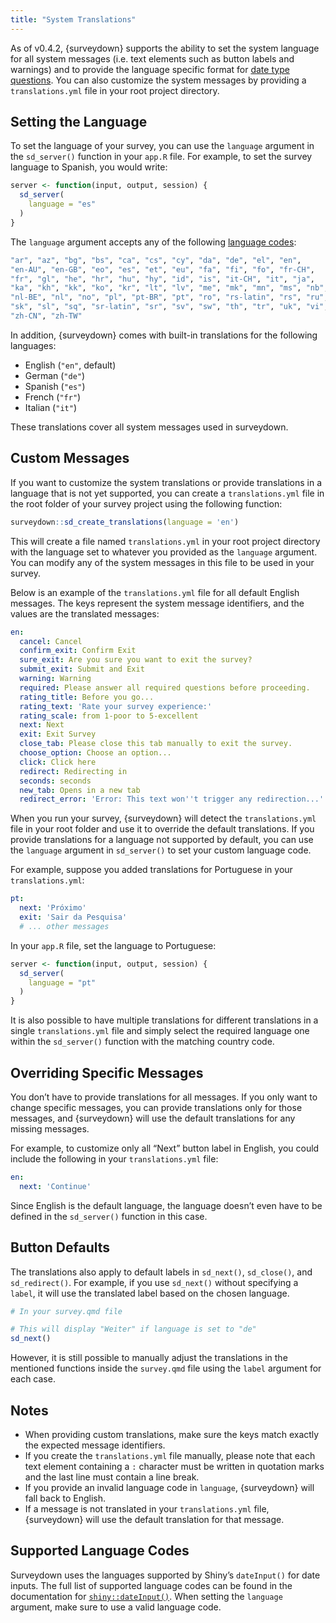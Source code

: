 ```yaml
---
title: "System Translations"
---
```


As of v0.4.2, {surveydown} supports the ability to set the system language for all system messages (i.e. text elements such as button labels and warnings) and to provide the language specific format for [date type questions](question-types.qmd#date). You can also customize the system messages by providing a `translations.yml` file in your root project directory.

## Setting the Language

To set the language of your survey, you can use the `language` argument in the `sd_server()` function in your `app.R` file. For example, to set the survey language to Spanish, you would write:

```r
server <- function(input, output, session) {
  sd_server(
    language = "es"
  )
}
```

The `language` argument accepts any of the following [language codes](#supported-language-codes):

```r
"ar", "az", "bg", "bs", "ca", "cs", "cy", "da", "de", "el", "en",
"en-AU", "en-GB", "eo", "es", "et", "eu", "fa", "fi", "fo", "fr-CH",
"fr", "gl", "he", "hr", "hu", "hy", "id", "is", "it-CH", "it", "ja",
"ka", "kh", "kk", "ko", "kr", "lt", "lv", "me", "mk", "mn", "ms", "nb",
"nl-BE", "nl", "no", "pl", "pt-BR", "pt", "ro", "rs-latin", "rs", "ru",
"sk", "sl", "sq", "sr-latin", "sr", "sv", "sw", "th", "tr", "uk", "vi",
"zh-CN", "zh-TW"
```

In addition, {surveydown} comes with built-in translations for the following languages:

- English (`"en"`, default)
- German (`"de"`)
- Spanish (`"es"`)
- French (`"fr"`)
- Italian (`"it"`)

These translations cover all system messages used in surveydown.

## Custom Messages

If you want to customize the system translations or provide translations in a language that is not yet supported, you can create a `translations.yml` file in the root folder of your survey project using the following function:

```r
surveydown::sd_create_translations(language = 'en')
```

This will create a file named `translations.yml` in your root project directory with the language set to whatever you provided as the `language` argument. You can modify any of the system messages in this file to be used in your survey. 

Below is an example of the `translations.yml` file for all default English messages. The keys represent the system message identifiers, and the values are the translated messages:

```yaml
en:
  cancel: Cancel
  confirm_exit: Confirm Exit
  sure_exit: Are you sure you want to exit the survey?
  submit_exit: Submit and Exit
  warning: Warning
  required: Please answer all required questions before proceeding.
  rating_title: Before you go...
  rating_text: 'Rate your survey experience:'
  rating_scale: from 1-poor to 5-excellent
  next: Next
  exit: Exit Survey
  close_tab: Please close this tab manually to exit the survey.
  choose_option: Choose an option...
  click: Click here
  redirect: Redirecting in
  seconds: seconds
  new_tab: Opens in a new tab
  redirect_error: 'Error: This text won''t trigger any redirection...'
```

When you run your survey, {surveydown} will detect the `translations.yml` file in your root folder and use it to override the default translations. If you provide translations for a language not supported by default, you can use the `language` argument in `sd_server()` to set your custom language code.

For example, suppose you added translations for Portuguese in your `translations.yml`:

```yaml
pt:
  next: 'Próximo'
  exit: 'Sair da Pesquisa'
  # ... other messages
```

In your `app.R` file, set the language to Portuguese:

```r
server <- function(input, output, session) {
  sd_server(
    language = "pt"
  )
}
```

It is also possible to have multiple translations for different translations in a single `translations.yml` file and simply select the required language one within the `sd_server()` function with the matching country code.

## Overriding Specific Messages

You don't have to provide translations for all messages. If you only want to change specific messages, you can provide translations only for those messages, and {surveydown} will use the default translations for any missing messages.

For example, to customize only all "Next" button label in English, you could include the following in your `translations.yml` file:

```yaml
en:
  next: 'Continue'
```

Since English is the default language, the language doesn't even have to be defined in the `sd_server()` function in this case.

## Button Defaults

The translations also apply to default labels in `sd_next()`, `sd_close()`, and `sd_redirect()`. For example, if you use `sd_next()` without specifying a `label`, it will use the translated label based on the chosen language.

```r
# In your survey.qmd file

# This will display "Weiter" if language is set to "de"
sd_next()
```

However, it is still possible to manually adjust the translations in the mentioned functions inside the `survey.qmd` file using the `label` argument for each case.

## Notes

- When providing custom translations, make sure the keys match exactly the expected message identifiers.
- If you create the `translations.yml` file manually, please note that each text element containing a `:` character must be written in quotation marks and the last line must contain a line break.
- If you provide an invalid language code in `language`, {surveydown} will fall back to English.
- If a message is not translated in your `translations.yml` file, {surveydown} will use the default translation for that message.

## Supported Language Codes

Surveydown uses the languages supported by Shiny's `dateInput()` for date inputs. The full list of supported language codes can be found in the documentation for [`shiny::dateInput()`](https://shiny.posit.co/r/reference/shiny/1.7.0/dateinput). When setting the `language` argument, make sure to use a valid language code.
